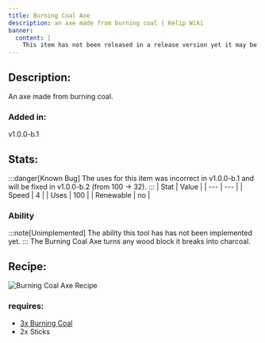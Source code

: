 ```yaml
---
title: Burning Coal Axe
description: an axe made from burning coal | Kelip Wiki
banner:
  content: |
    This item has not been released in a release version yet it may be removed before the next release.
---
```


## Description:
An axe made from burning coal.

### Added in: 
v1.0.0-b.1

## Stats:
:::danger[Known Bug]
The uses for this item was incorrect in v1.0.0-b.1 and will be fixed in v1.0.0-b.2 (from 100 -> 32).
:::
| Stat | Value |
| --- | --- |
| Speed | 4 |
| Uses | 100 |
| Renewable | no |

### Ability
:::note[Unimplemented]
The ability this tool has has not been implemented yet.
:::
The Burning Coal Axe turns any wood block it breaks into charcoal.

## Recipe:
![Burning Coal Axe Recipe](/assets/items/burning_coal_axe_recipe.png)

### requires:
- [3x Burning Coal](/items/burning_coal)
- 2x Sticks